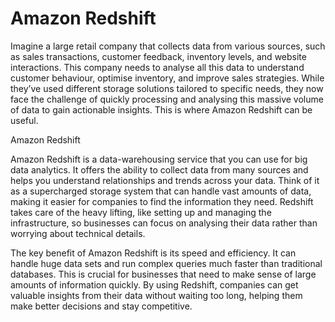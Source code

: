 # **Amazon Redshift**

Imagine a large retail company that collects data from various sources, such as sales transactions, customer feedback, inventory levels, and website interactions. This company needs to analyse all this data to understand customer behaviour, optimise inventory, and improve sales strategies. While they've used different storage solutions tailored to specific needs, they now face the challenge of quickly processing and analysing this massive volume of data to gain actionable insights. This is where Amazon Redshift can be useful.

 Amazon Redshift

Amazon Redshift is a data-warehousing service that you can use for big data analytics. It offers the ability to collect data from many sources and helps you understand relationships and trends across your data. Think of it as a supercharged storage system that can handle vast amounts of data, making it easier for companies to find the information they need. Redshift takes care of the heavy lifting, like setting up and managing the infrastructure, so businesses can focus on analysing their data rather than worrying about technical details.

The key benefit of Amazon Redshift is its speed and efficiency. It can handle huge data sets and run complex queries much faster than traditional databases. This is crucial for businesses that need to make sense of large amounts of information quickly. By using Redshift, companies can get valuable insights from their data without waiting too long, helping them make better decisions and stay competitive.